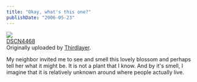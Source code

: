 ```yaml
---
title: "Okay, what's this one?"
publishDate: "2006-05-23"
---
```


[![](images/152163452_ceeba0f185_m.jpg)](http://www.flickr.com/photos/54325514@N00/152163452/ "photo sharing")  
[DSCN4468](http://www.flickr.com/photos/54325514@N00/152163452/)  
Originally uploaded by [Thirdlayer](http://www.flickr.com/people/54325514@N00/).

My neighbor invited me to see and smell this lovely blossom and perhaps tell her what it might be. It is not a plant that I know. And by it's smell, I imagine that it is relatively unknown around where people actually live.
